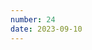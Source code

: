 ```yaml
---
number: 24
date: 2023-09-10
---
```



<Title title={`Issue ${frontmatter.number}`} date={frontmatter.date} />

<NewsletterSponsorSlot
  title="Put your mobile releases on autopilot."
  promotionLink="https://get.runway.team/get-started?utm_campaign%3DiOS%20CI%20Newsletter%26utm_medium%3Dweb%26utm_source%3DiOS%20CI%20Newsletter%20Issue%2024%26utm_content%3Dsept_10_23"
/>

Hey everyone! 👋 Welcome to the **twenty-fourth issue** of the iOS CI Newsletter. Hope you've had a great couple of weeks!

I am just back home after spending the week at [iOS Dev UK](https://twitter.com/IOSDEVUK) in Aberystwyth 🏴󠁧󠁢󠁷󠁬󠁳󠁿, where I gave a talk about **making developer tools with Swift**.

In the talk, I went through a few examples of **automations** and **tools** that I have built in the past and why it is a good idea to build any **developer tools which are internal to your iOS or macOS team in Swift**.

I am very happy with how the talk went, how much positive feedback I got and how many people came up to me to share either their own experiences with building developer tools with Swift, to ask for advice on problems they were facing or to say that they were going to start building more tooling with Swift.

If you're interested in taking a look at the slides, where I also share numerous resources that might be useful to you, you can find them [here](https://pol.link/iosdevuk23).

## [🚀 Automated accessibility testing](https://www.polpiella.dev/xcode-15-automated-accessibility-audits)

Last week I wrote an article on how you can perform automated accessibility audits in Xcode 15, which shows you how you can use new `XCUIElement` APIs to ensure your app is accessible directly in your UI tests.

At the end of the article I also have a section showing you how you can run these tests on CI with a single command and how you can access the result bundle for the audit and make it available to your team when the job fails.

## [⚡️ ETTrace: Faster performance debugging](https://swiftrocks.com/faster-performance-debugging-with-ettrace)

A while back I announced that the team at [Emerge Tools](https://twitter.com/emergetools) had released a framework aimed at making performance debugging easier and faster than Xcode's instruments.

This week, [Bruno Rocha](https://twitter.com/rockbruno_), who I have been following for a while and whose articles I always enjoy, wrote a great article on how ETTrace works and how it can help you debug performance issues in your app.

## [✅ Get ASC app status updates on Slack](https://www.roger.ml/p/launching-statused)

[Roger Oba](https://twitter.com/rogerluan_), one of fastlane's core contributors, has launched a brand new service called [Statused](https://statused.com) that allows you to get updates on your App Store Connect app's status directly in Slack.

This is a brilliant idea and it's a great way for you and your team to get notified about any issues with your app's status, such as when it's processing or when it's ready for sale.

## [💻 How to set up self-hosted GHA runners](https://www.manu.show/2023-09-03-self-hosted-gha-runners/)

[Manu Herrera](https://twitter.com/manuherrera1) has been sharing amazing content around tooling and automation on his blog recently and it's very quickly becoming one of my favourite CI/CD online resources to follow.

This week, [Manu](https://twitter.com/manuherrera1) wrote a great article on how to set up self-hosted GitHub Actions runners, which is a great way to speed up your CI/CD workflows and reduce your costs. Furthermore, [Manu](https://twitter.com/manuherrera1) compares self-hosted runners to GitHub-hosted ones and weighs up the pros and cons of each.

## [🧪 Automated testing of Tuist projects on CI/CD](https://medium.com/edreams-odigeo-tech/tuist-your-circle-putting-it-to-the-test-part-1-8dc168aefe7a)

I met [Ronan](https://twitter.com/ronanoc) at NSBarcelona a few months ago and we had a great chat about Tuist, CI/CD and automated testing.

Back then, he mentioned that he was working on a series of articles on how to set up automated testing for Tuist projects on CI/CD and this week he published the first part of the series, which is worth a read!
